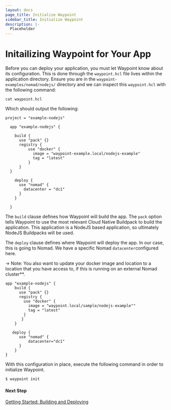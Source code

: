 ```yaml
---
layout: docs
page_title: Initialize Waypoint
sidebar_title: Initialize Waypoint
description: |-
  Placeholder
---
```


# Initailizing Waypoint for Your App

Before you can deploy your application, you must let Waypoint know about its configuration. This is done through the `waypoint.hcl`
file lives within the application directory. Ensure you are in the `waypoint-examples/nomad/nodejs/` directory and we can inspect this
`waypoint.hcl` with the following command:

```
cat waypoint.hcl
```

Which should output the following:

```shell
project = "example-nodejs"

  app "example-nodejs" {

    build {
      use "pack" {}
      registry {
          use "docker" {
            image = "waypoint-example.local/nodejs-example"
            tag = "latest"
          }
      }
  }

    deploy {
      use "nomad" {
        datacenter = "dc1"
      }
    }

  }
```

The `build` clause defines how Waypoint will build the app. The `pack` option tells Waypoint to use the most relevant Cloud Native
Buildpack to build the application. This application is a NodeJS based application, so ultimately NodeJS Buildpacks will be used.

The `deploy` clause defines where Waypoint will deploy the app. In our case, this is going to Nomad. We have a specific Nomad
`datacenter`configured here.

-> Note: You also want to update your docker image and location to a location that you have access to, if this is running on an external Nomad cluster\*\*.

```shell
app "example-nodejs" {
    build {
      use "pack" {}
      registry {
        use "docker" {
          image = "waypoint.local/sample/nodejs-example""
          tag = "latest"
        }
       }
    }

   deploy {
      use "nomad" {
          datacenter="dc1"
      }
    }
}
```

With this configuration in place, execute the following command in order to initialize Waypoint.

```bash
$ waypoint init
```

#### Next Step

[Getting Started: Building and Deploying](/docs/getting-started/nomad-example-app/deploy-app)

